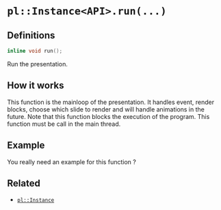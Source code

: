 # `pl::Instance<API>.run(...)`

## Definitions

```cpp
inline void run();
```

Run the presentation.

## How it works

This function is the mainloop of the presentation. It handles event, render blocks, choose which slide to render and will handle animations in the future. Note that this function blocks the execution of the program. This function must be call in the main thread.

## Example

You really need an example for this function ?

## Related

 - [`pl::Instance`](/docs/instance)